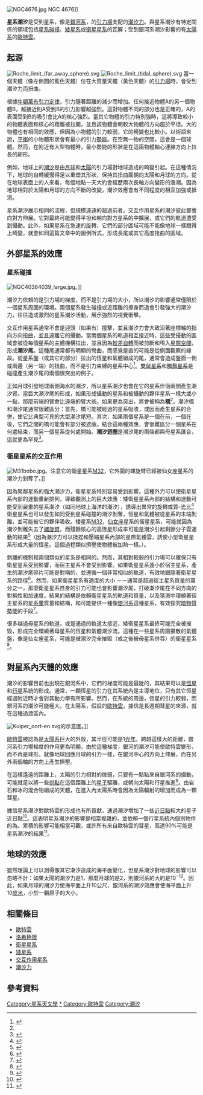 [[Image:NGC4676.jpg|thumb]] NGC 4676]]

'''星系潮汐'''是受到星系，像是[[銀河系|銀河系]]，的[[引力場|引力場]]支配的[[潮汐力|潮汐力]]。與星系潮汐有特定關係的領域包括[[交互作用星系|星系碰撞]]、[[矮星系|矮星系]]或[[衛星星系|衛星星系]]的瓦解；受到銀河系潮汐影響的有[[太陽系|太陽系]]的[[歐特雲|歐特雲]]。

== 起源 ==
[[Image:Roche_limit_(far_away_sphere).svg|thumb]]
[[Image:Roche_limit_(tidal_sphere).svg|thumb]]
{{refimprove section|date=April 2015}}
當一個天體（像左側圖的藍色天體）位在大質量天體（黃色天體）的[[引力場|引力場]]時，會受到潮汐力而扭曲。

根據[[牛頓萬有引力定律|牛頓萬有引力定律]]，引力隨著距離的減少而增加。任何接近物體A的另一個物體B，越接近則A受到B的引力影響越強烈。這對物體不同的部分也是正確的，A的表面受到B的吸引會比A的核心強烈。當其它物體的引力特別強時，這將導致較小的物體表面和核心的距離被拉開，並且該物體會朝較大物體的方向趨於平坦。大的物體也有相同的效應，但因為小物體的引力較弱，它的畸變也比較小。以術語來說，[[力學平衡|平衡]]的小物體形狀會有最小的引力[[勢能|勢能]]。在空無一物的空間，這會是一個球體。然而，在附近有大型物體時，最小勢能的形狀是在這兩物體軸心連線方向上拉長的卵形。

例如，地球上的[[潮汐|潮汐]]是由[[月球|月球]]和[[太陽|太陽]]的引力場對地球造成的畸變引起。在這種情況下，地球的自轉緩慢得足以重塑其形狀，保持其扭曲面朝向太陽和月球的方向。從在地球表面上的人來看，每個地點一天大約會經歷兩次長軸方向變形的漲潮。因為地球相對於太陽和月球的方向不斷的改變，潮汐效應會有不同程度的相互加強或抵消。

星系潮汐展示相同的流程，但規模遠遠的超過前者。交互作用星系的潮汐彼此都會向對方伸展。它對最終可能變得平坦和朝向對方星系的中擴展，或它們的軌道遭受到攝動。此外，如果星系在急速的旋轉，它們的部分區域可能不能像地球一樣跟得上畸變，就會如同這篇文章中的圖例所式，形成長尾或其它高度扭曲的區域。

== 外部星系的效應 ==
{{main|交互作用星系}}

=== 星系碰撞 ===
[[File:NGC40384039_large.jpg|thumb]]。]]
 
潮汐力依賴的是引力場的梯度，而不是引力場的大小，所以潮汐的影響通常僅限於一個星系周圍的環境。兩個星系發生碰撞或近距離的擦身而過會引發強大的潮汐力，往往造成激烈的星系潮汐活動，展示強烈的視覺衝擊。

交互作用星系通常不會是迎頭（如果有）撞擊，並且潮汐力會大致沿著座標軸的指向方向扭曲，並且遠離它的攝動。當兩個星系的軌道相互接近時，這些受擾動的區域會被從每個星系的主體機構拉出，並且因為[[較差自轉|較差自轉]]而被剪斷和甩入[[星際空間|星際空間]]，形成'''潮汐尾'''。這種尾通常都有明顯的彎曲，而感覺是直的可能是從側面觀察的緣故。從星系盤（或其它的部分）拉出的恆星和氣體組成的尾，通常會造成盤面一側或兩邊（另一端）的扭曲，而不是引力束縛的星系中心<ref name="toomre72">{{cite journal|title=Galactic Bridges and Tails|author=Toomre A. & Toomre J.|journal=The Astrophysical Journal|volume=178|pages=623–666|date=1972|bibcode=1972ApJ...178..623T|doi=10.1086/151823 }}</ref>。[[雙鼠星系|雙鼠星系]]和[[觸鬚星系|觸鬚星系]]是碰撞產生潮汐尾的兩個很突出的例子。

正如月球引發地球兩側海水的潮汐，所以星系潮汐也會在它的星系伴侶兩側產生潮汐臂。當巨大潮汐尾的形成，如果形成攝動的星系和被攝動的夥伴星系一樣大或小一點，那麼前端的臂會比遠端的臂大些。如果更為突出，將會被稱為'''橋'''<ref name="toomre72"/>。潮汐橋和潮汐尾通常很難區分：首先，橋可能被經過的星系吸收，或因而產生星系的合併，使它比典型可見的大型潮汐尾短。其次，如果兩個星系是一個在前，一個在後，它們之間的橋可能會有部分被遮蔽。結合這兩種效應，會很難區分一個星系在何處結束，而另一個星系從何處開始。'''潮汐迴圈'''是潮汐尾的兩端都與母星系匯合，這就更為罕見<ref>{{cite journal|title=NGC 3310 and its tidal debris: remnants of galaxy evolution|author=Wehner E.H.|display-authors=etal|journal=[[Monthly_Notices_of_the_Royal_Astronomical_Society|Monthly Notices of the Royal Astronomical Society]]|volume=371|issue=3|pages=1047–1056|date=2006|bibcode=2006MNRAS.371.1047W|doi=10.1111/j.1365-2966.2006.10757.x |arxiv = astro-ph/0607088 }}</ref>。

=== 衛星星系的交互作用 ===
[[Image:M31bobo.jpg|thumb]]。注意它的衛星星系[[M32|M32]]，它外圍的螺旋臂已經被仙女座星系的潮汐力剝奪了。]]

因為緊鄰星系的強大潮汐力，衛星星系特別容易受到影響。這種外力可以使衛星星系內部的運動重新排列，導致觀測上的巨大效應：矮衛星星系內部的結構和運動可能受到嚴重的星系潮汐（如同地球上海洋的潮汐），誘導出異常的旋轉或質-[[光度#天文學|光]]比<ref>{{cite journal|title=Can Galactic Tides Inflate the Apparent M/L's of Dwarf Galaxies?|author=Piatek S. & Pryor C.|journal=Bulletin of the American Astronomical Society|volume=25|pages=1383|date=1993|bibcode=1993AAS...183.5701P}}</ref>衛星星系也可以發生如同受到星系碰撞的潮汐剝奪，恆星和氣體被從星系的末端剝離，並可能被它的夥伴吸收。矮星系[[M32|M32]]，[[仙女座|仙女座]]星系的衛星星系，可能就因為潮汐剝離失去了[[螺旋臂|螺旋臂]]，而殘餘核心的高恆星形成率可能是潮汐引起剩餘分子雲運動的結果<ref name="Bekkietal2001">{{cite journal
  | author1=Bekki, Kenji
  | author2=Couch, Warrick J.
  | author3=Drinkwater, Michael J.
  | author4=Gregg, Michael D.
  | authorlink2=Warrick Couch
  | title=A New Formation Model for M32: A Threshed Early-Type Spiral Galaxy?
  | journal=The Astrophysical Journal
  | date=2001
  | volume=557
  | issue=1
  | pages=Issue 1, pp. L39–L42
  | bibcode=2001ApJ...557L..39B
  | doi=10.1086/323075 |arxiv = astro-ph/0107117 }}</ref>（因為潮汐力可以揉捏和壓縮星系內部的星際氣體雲，誘使小型衛星星系形成大量的恆星。這個過程類似擠壓使物體被加熱一樣。）。

剝離的機制和兩個類似的星系是相同的。然而，其相對較弱的引力場可以確保只有衛星星系受到影響，而宿主星系不會受到影響。如果衛星星系遠小於宿主星系，產生的潮汐尾碎片可能是對稱的，並遵循一個非常相似的軌道，有效地跟隨著衛星星系的路徑<ref>{{cite journal|author=Johnston, K.V.; Hernquist, L. & Bolte, M.|title=Fossil Signatures of Ancient Accretion Events in the Halo|journal=The Astrophysical Journal|date=1996|volume=465|pages=278|bibcode=1996ApJ...465..278J|doi=10.1086/177418 |arxiv = astro-ph/9602060 }}</ref>。然而，如果衛星星系有適度的大小 －－通常是超過宿主星系質量的萬分之一，那麼衛星星系自身的引力可能也會影響潮汐尾，打破潮汐尾在不同方向的對稱性和加速度。結果的結構是依賴衛星星系的軌道和質量，以及猜測中環繞著宿主星系的[[暗物質暈|星系暈]]質量和結構，和可能提供一種像[[銀河系|銀河系]]這種星系，有效探究[[暗物質|暗物質]][[勢能#重力勢能|勢能]]的手段<ref>{{cite journal |author=Choi, J.-H.; Weinberg, M.D.; Katz, N.|title=The dynamics of tidal tails from massive satellites |doi=10.1111/j.1365-2966.2007.12313.x |date=2007 |journal=Monthly Notices of the Royal Astronomical Society |volume=381 |issue=3 |pages=987–1000 |arxiv=astro-ph/0702353|bibcode = 2007MNRAS.381..987C }}</ref>。

很多越過母星系的軌道，或是通過的軌道太接近，矮衛星星系最終可能完全被摧毀，形成完全環繞著母星系的恆星和氣體潮汐流。這種在一些星系周圍擴散的氣體盤，像是仙女座星系，可能是被潮汐完全摧毀（或之後被母星系併吞）的衛星星系<ref>{{cite journal| title=On the Formation of Extended Galactic Disks by Tidally Disrupted Dwarf Galaxies| author=Peñarrubia J., McConnachie A. & Babul A.| journal=The Astrophysical Journal| volume=650|issue=1|pages=L33–L36|date=2006|bibcode=2006ApJ...650L..33P| doi=10.1086/508656|arxiv = astro-ph/0606101 }}</ref>。

== 對星系內天體的效應 ==
{{See also|歐特雲#潮汐力效應}}

潮汐的影響目前也出現在銀河系中，它們的梯度可能是最陡的，其結果可以是[[恆星|恆星]]和[[行星|行星]]系統的形成。通常，一顆恆星的引力在其系統內是主導地位，只有其它恆星經過附近時才會對其動力學有所影響。然而，在系統的周邊，恆星的引力較弱，而銀河系的潮汐可能極大。在太陽系，假設的[[歐特雲|歐特雲]]，據信是長週期彗星的來源，就在這種過渡區內。

[[Image:Kuiper_oort-en.svg|thumb]]的示意圖。]]

[[歐特雲|歐特雲]]被認為是[[太陽系|太陽系]]巨大的外殼，其半徑可能是1[[光年|光年]]。跨越這樣大的距離，銀河系引力場梯度的作用更為明顯。由於這種梯度，銀河的潮汐可能使歐特雲變形，而不再是球形。就像地球回應月球的引力一樣，在銀河中心的方向上伸展，而在另外兩個軸的方向上產生擠壓。

在這樣遙遠的距離上，太陽的引力相對的微弱，只要有一點點來自銀河系的攝動，可能就足以將一些[[拱點|拱點]]在這個距離上的[[星子|星子]]驅離，或朝向太陽和行星推進<ref>{{cite journal| title=Long-term effects of the Galactic tide on cometary dynamics| author=Fouchard M.| display-authors=etal| journal=Celestial Mechanics and Dynamical Astronomy| volume=95| issue=1–4|pages=299–326|date=2006|bibcode=2006CeMDA..95..299F| doi=10.1007/s10569-006-9027-8}}</ref>。由岩石和冰的混合物組成的天體，在進入內太陽系時會因為太陽輻射的增加而成為一顆彗星。

據信星系潮汐對歐特雲的形成也有所貢獻，通過潮汐增加了一些[[拱點|近日點]]較大的星子近日點<ref>{{cite journal| title=Orbital Evolution of Planetesimals by the Galactic Tide|author=Higuchi A., Kokubo E. & Mukai, T.| journal=Bulletin of the American Astronomical Society| volume=37|pages=521|date=2005|bibcode=2005DDA....36.0205H}}</ref>。這表明星系潮汐的影響是相當複雜的，並依賴一個行星系統內個別物件的為。累積的影響可能相當可觀，或許所有來自歐特雲的彗星，高達90%可能是星系潮汐的結果<ref>{{cite journal | title=Periodic variation of Oort Cloud flux and cometary impacts on the Earth and Jupiter| 
author=Nurmi P., Valtonen M.J. & Zheng J.Q.|journal=Monthly Notices of the Royal Astronomical Society|volume=327 | issue=4|pages=1367–1376|date=2001|bibcode=2001MNRAS.327.1367N | doi=10.1046/j.1365-8711.2001.04854.x}}</ref>。

== 地球的效應 ==
雖然理論上可以測得像其它潮汐造成的海平面變化，但星系潮汐對地球的影響可以忽略不計：如果太陽的潮汐力是1，那麼月球的是2，則銀河系的大約是10<sup>−12</sup>{{citation needed|date=December 2014}}。因此，如果月球的潮汐力使海平面上升10公尺，銀河系的潮汐效應會使海平面上升10[[皮米|皮米]]，小於一顆原子的大小。

== 相關條目 ==
*[[歐特雲|歐特雲]]
*[[洛希極限|洛希極限]]
*[[衛星星系|衛星星系]]
*[[矮星系|矮星系]]
*[[交互作用星系|交互作用星系]]
*[[潮汐力|潮汐力]]

== 參考資料 ==
{{reflist}}

{{星系}}

[[Category:星系天文學|Category:星系天文學]]
[[Category:交互作用星系|*]]
[[Category:歐特雲|Category:歐特雲]]
[[Category:潮汐|Category:潮汐]]